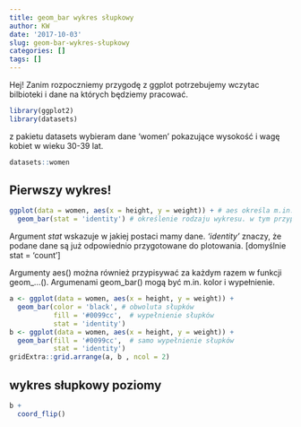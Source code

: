 ```yaml
---
title: geom_bar wykres słupkowy
author: KW
date: '2017-10-03'
slug: geom-bar-wykres-słupkowy
categories: []
tags: []
---
```


Hej! Zanim rozpoczniemy przygodę z ggplot potrzebujemy wczytac bilbioteki i dane na których będziemy pracować.

```r
library(ggplot2)
library(datasets)
```

z pakietu datasets wybieram dane 'women' pokazujące wysokość i wagę kobiet w wieku 30-39 lat.
```r
datasets::women

```
## Pierwszy wykres!
```r
ggplot(data = women, aes(x = height, y = weight)) + # aes określa m.in. osie x i y, co i gdzie ma się rysować
  geom_bar(stat = 'identity') # określenie rodzaju wykresu. w tym przypadku jest to wykres słupkowy
```
Argument *stat* wskazuje w jakiej postaci mamy dane. *'identity'* znaczy, że podane dane są już odpowiednio przygotowane do plotowania. [domyślnie stat = 'count']

Argumenty aes() można również przypisywać za każdym razem w funkcji geom_...().
Argumenami geom_bar() mogą być m.in. kolor i wypełnienie. 
```r
a <- ggplot(data = women, aes(x = height, y = weight)) +
  geom_bar(color = 'black', # obwoluta słupków
           fill = '#0099cc',  # wypełnienie słupków 
           stat = 'identity') 
b <- ggplot(data = women, aes(x = height, y = weight)) +
  geom_bar(fill = '#0099cc',  # samo wypełnienie słupków 
           stat = 'identity') 
gridExtra::grid.arrange(a, b , ncol = 2)
```

## wykres słupkowy poziomy
```r
b +
  coord_flip()
```



